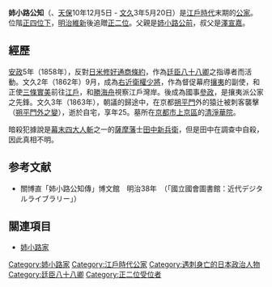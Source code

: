 {{japanese|japanese=姉小路 公知|kana=あねがこうじ きんとも|romaji=Anegakōji Kintomo}}
'''姉小路公知'''（{{bd|1839年|1月22日|1863年|7月5日}}、[[天保_(日本)|天保]]10年12月5日 - [[文久|文久]]3年5月20日）是[[江戶時代|江戶時代]]末期的[[公家|公家]]。位階[[正四位|正四位下]]，[[明治維新|明治維新]]後追贈[[正二位|正二位]]。父親是[[姉小路公前|姉小路公前]]，叔父是[[澤宣嘉|澤宣嘉]]。

== 經歷 ==
[[安政|安政]]5年（1858年），反對[[日米修好通商條約|日米修好通商條約]]，作為[[廷臣八十八卿列參事件|廷臣八十八卿]]之指導者而活動。文久2年（1862年）9月，成為[[近衛府|右近衛權少將]]，作為督促幕府[[攘夷|攘夷]]的副使，和正使[[三條實美|三條實美]]前往[[江戶|江戶]]，和[[勝海舟|勝海舟]]視察江戶灣岸。後成為國事[[參政|參政]]，是攘夷派公家之先鋒。文久3年（1863年），朝議的歸途中，在京都[[朔平門|朔平門]]外的猿辻被刺客襲擊（[[朔平門外之變|朔平門外之變]]），逝於自宅，享年25。墓所在[[京都市|京都市]][[上京區|上京區]]的[[清淨華院|清淨華院]]。

暗殺犯據說是[[幕末四大人斬|幕末四大人斬]]之一的[[薩摩藩|薩摩藩]]士[[田中新兵衛|田中新兵衛]]，但是田中在調查中自殺，因此真相不明。

== 参考文献 ==
*關博直「姉小路公知傳」博文館　明治38年　（「國立國會圖書館：近代デジタルライブラリー」）

== 關連項目 ==
*[[姉小路家|姉小路家]]

{{DEFAULTSORT:Anegakoji Kintomo}}
[[Category:姉小路家|Category:姉小路家]]
[[Category:江戶時代公家|Category:江戶時代公家]]
[[Category:遇刺身亡的日本政治人物|Category:遇刺身亡的日本政治人物]]
[[Category:廷臣八十八卿|Category:廷臣八十八卿]]
[[Category:正二位受位者|Category:正二位受位者]]